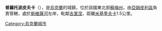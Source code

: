 '''普羅托波皮夫卡'''（{{lang-uk|Протопопівка}}），是[[烏克蘭|烏克蘭]]的城鎮，位於該國東北部[[蘇梅州|蘇梅州]]，由[[亞姆皮利區|亞姆皮利區]]負責管轄，處於[[斯維薩河|斯維薩河]]左岸，毗鄰[[吉里涅_(亞姆皮利區)|吉里涅]]，距離[[米基季夫卡_(亞姆皮利區)|米基季夫卡]]1.5公里。

{{Ukraine-geo-stub}}
[[Category:烏克蘭城市|Category:烏克蘭城市]]